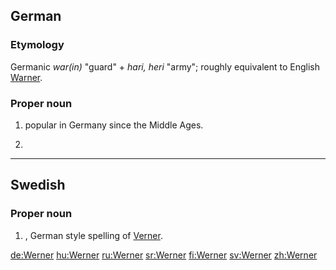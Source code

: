 ==German==

===Etymology===
Germanic ''war(in)'' "guard" + ''hari, heri'' "army"; roughly  equivalent to English [[Warner]].

===Proper noun===
{{infl|de|proper noun}}

# {{given name|male|lang=de}} popular in Germany since the Middle Ages.
# {{surname|common patronymic|from=given names|lang=de}}

----

==Swedish==

===Proper noun===
{{infl|sv|proper noun}}

# {{given name|male|lang=sv}}, German style spelling of [[Verner]].

[[de:Werner]]
[[hu:Werner]]
[[ru:Werner]]
[[sr:Werner]]
[[fi:Werner]]
[[sv:Werner]]
[[zh:Werner]]